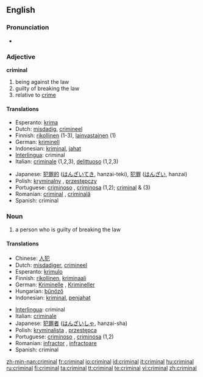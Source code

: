 ==English==

===Pronunciation===
*{{audio|en-us-criminal.ogg|Audio (US)}}


===Adjective===
'''criminal''' {{notcomp}}

# being against the law
# guilty of breaking the law
# relative to [[crime]]

====Translations====
{{top}}
*Esperanto: [[krima]]
*Dutch: [[misdadig]], [[crimineel]]
*Finnish: [[rikollinen]] (1-3), [[lainvastainen]] (1)
*German: [[kriminell]]
*Indonesian: [[kriminal]], [[jahat]]
*[[Interlingua]]: criminal
*Italian: [[criminale]] (1,2,3), [[delittuoso]] (1,2,3)
{{mid}}
*Japanese: [[犯罪的]] ([[はんざいてき]], hanzai-teki), [[犯罪]] ([[はんざい]], hanzai)
*Polish: [[kryminalny]] {{m}}, [[przestępczy]] {{m}}
*Portuguese: [[criminoso]] {{m}}, [[criminosa]] {{f}} (1,2); [[criminal]] {{m}} & {{f}} (3)
*Romanian: [[criminal]] {{m}}, [[criminală]] {{f}}
*Spanish: criminal
{{bottom}}

===Noun===
{{en-noun}}

# a person who is guilty of breaking the law

====Translations====
{{top}}
*Chinese: [[人犯]]
*Dutch: [[misdadiger]], [[crimineel]]
*Esperanto: [[krimulo]]
*Finnish: [[rikollinen]], [[kriminaali]]
*German: [[Kriminelle]] {{f}}, [[Krimineller]] {{m}}
*Hungarian: [[bűnöző]]
*Indonesian: [[kriminal]], [[jahat|penjahat]]
{{mid}}
*[[Interlingua]]: criminal
*Italian: [[criminale]]
*Japanese: [[犯罪者]] ([[はんざいしゃ]], hanzai-sha)
*Polish: [[kryminalista]] {{m}}, [[przestępca]] {{m}}
*Portuguese: [[criminoso]] {{m}}, [[criminosa]] {{f}} (1,2)
*Romanian: [[infractor]] {{m}}, [[infractoare]] {{f}} 
*Spanish: criminal
{{bottom}}

[[zh-min-nan:criminal]]
[[fr:criminal]]
[[io:criminal]]
[[id:criminal]]
[[it:criminal]]
[[hu:criminal]]
[[ru:criminal]]
[[fi:criminal]]
[[ta:criminal]]
[[tt:criminal]]
[[te:criminal]]
[[vi:criminal]]
[[zh:criminal]]